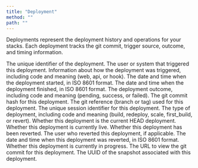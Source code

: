 ```yaml
---
title: "Deployment"
method: ""
path: ""
---
```


Deployments represent the deployment history and operations for your stacks. Each deployment tracks the git commit, trigger source, outcome, and timing information.

<Model>
    <ModelProperty name="id" type="integer">
        The unique identifier of the deployment.
    </ModelProperty>
    <ModelProperty name="triggered_by" type="string">
        The user or system that triggered this deployment.
    </ModelProperty>
    <ModelProperty name="triggered_via" type="object">
        Information about how the deployment was triggered, including code and meaning (web, api, or hook).
    </ModelProperty>
    <ModelProperty name="started_at" type="datetime">
        The date and time when the deployment started, in ISO 8601 format.
    </ModelProperty>
    <ModelProperty name="finished_at" type="datetime">
        The date and time when the deployment finished, in ISO 8601 format.
    </ModelProperty>
    <ModelProperty name="outcome" type="object">
        The deployment outcome, including code and meaning (pending, success, or failed).
    </ModelProperty>
    <ModelProperty name="git_hash" type="string">
        The git commit hash for this deployment.
    </ModelProperty>
    <ModelProperty name="git_ref" type="string">
        The git reference (branch or tag) used for this deployment.
    </ModelProperty>
    <ModelProperty name="deploy_session" type="string">
        The unique session identifier for this deployment.
    </ModelProperty>
    <ModelProperty name="deploy_type" type="object">
        The type of deployment, including code and meaning (build, redeploy, scale, first_build, or revert).
    </ModelProperty>
    <ModelProperty name="is_head" type="boolean">
        Whether this deployment is the current HEAD deployment.
    </ModelProperty>
    <ModelProperty name="is_live" type="boolean">
        Whether this deployment is currently live.
    </ModelProperty>
    <ModelProperty name="reverted" type="boolean">
        Whether this deployment has been reverted.
    </ModelProperty>
    <ModelProperty name="reverted_by" type="string">
        The user who reverted this deployment, if applicable.
    </ModelProperty>
    <ModelProperty name="reverted_at" type="datetime">
        The date and time when this deployment was reverted, in ISO 8601 format.
    </ModelProperty>
    <ModelProperty name="is_deploying" type="boolean">
        Whether this deployment is currently in progress.
    </ModelProperty>
    <ModelProperty name="commit_url" type="string">
        The URL to view the git commit for this deployment.
    </ModelProperty>
    <ModelProperty name="snapshot_uuid" type="string">
        The UUID of the snapshot associated with this deployment.
    </ModelProperty>
</Model>